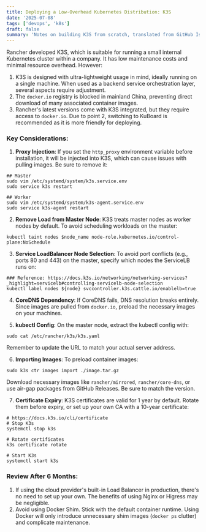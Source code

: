```yaml
---
title: Deploying a Low-Overhead Kubernetes Distribution: K3S
date: '2025-07-08'
tags: ['devops', 'k8s']
draft: false
summary: 'Notes on building K3S from scratch, translated from GitHub Issue: https://github.com/timzaak/blog/issues/46'
---
```


Rancher developed K3S, which is suitable for running a small internal Kubernetes cluster within a company. It has low maintenance costs and minimal resource overhead. However:

1. K3S is designed with ultra-lightweight usage in mind, ideally running on a single machine. When used as a backend service orchestration layer, several aspects require adjustment.
2. The `docker.io` registry is blocked in mainland China, preventing direct download of many associated container images.
3. Rancher's latest versions come with K3S integrated, but they require access to `docker.io`. Due to point 2, switching to KuBoard is recommended as it is more friendly for deploying.

### Key Considerations:

1. **Proxy Injection**:
If you set the `http_proxy` environment variable before installation, it will be injected into K3S, which can cause issues with pulling images. Be sure to remove it:
```shell
## Master
sudo vim /etc/systemd/system/k3s.service.env
sudo service k3s restart

## Worker
sudo vim /etc/systemd/system/k3s-agent.service.env
sudo service k3s-agent restart
   ```

2. **Remove Load from Master Node**:
K3S treats master nodes as worker nodes by default. To avoid scheduling workloads on the master:
```shell
kubectl taint nodes $node_name node-role.kubernetes.io/control-plane:NoSchedule
```

3. **Service LoadBalancer Node Selection**:
To avoid port conflicts (e.g., ports 80 and 443) on the master, specify which nodes the ServiceLB runs on:
```shell
### Reference: https://docs.k3s.io/networking/networking-services?_highlight=servicelb#controlling-servicelb-node-selection
kubectl label nodes ${node} svccontroller.k3s.cattle.io/enablelb=true
```

4. **CoreDNS Dependency**:
If CoreDNS fails, DNS resolution breaks entirely. Since images are pulled from `docker.io`, preload the necessary images on your machines.

5. **kubectl Config**:
On the master node, extract the kubectl config with:
```shell
sudo cat /etc/rancher/k3s/k3s.yaml
```
Remember to update the URL to match your actual server address.

6. **Importing Images**:
To preload container images:
```shell
sudo k3s ctr images import ./image.tar.gz
   ```
Download necessary images like `rancher/mirrored`, `rancher/core-dns`, or use air-gap packages from GitHub Releases. Be sure to match the version.

7. **Certificate Expiry**:
K3S certificates are valid for 1 year by default. Rotate them before expiry, or set up your own CA with a 10-year certificate:
```shell
# https://docs.k3s.io/cli/certificate
# Stop K3s
systemctl stop k3s

# Rotate certificates
k3s certificate rotate

# Start K3s
systemctl start k3s
   ```

### Review After 6 Months:

1. If using the cloud provider's built-in Load Balancer in production, there's no need to set up your own. The benefits of using Nginx or Higress may be negligible.
2. Avoid using Docker Shim. Stick with the default container runtime. Using Docker will only introduce unnecessary shim images (`docker ps` clutter) and complicate maintenance.
